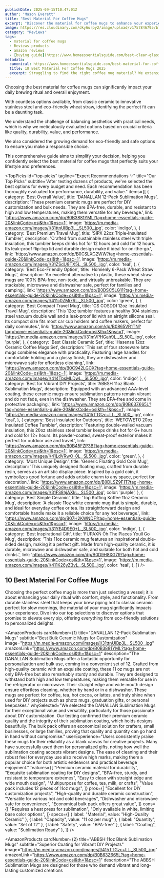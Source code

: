 ```yaml
---
publishDate: 2025-09-15T10:47:01Z
author: "Mason Everett"
title: "Best Material For Coffee Mugs"
excerpt: "Discover the material for coffee mugs to enhance your experience. Find top solutions based on thorough testing and reviews."
image: https://res.cloudinary.com/dky6urpy2/image/upload/v1757846795/blog_image_1757846795_wejaxt.webp
category: "Reviews"
tags:
  - material for coffee mugs
  - Reviews products
  - amazon reviews
  - [buying guide](https://www.homeessentialsguide.com/best-clear-glass-coffee-mugs)
metadata:
  canonical: https://www.homeessentialsguide.com/best-material-for-coffee-mugs
  title: 10 Best Material For Coffee Mugs 2025
  excerpt: Struggling to find the right coffee mug material? We extensively tested top options to help you choose wisely. Discover the best material for coffee mugs to elevate your daily brew.
---
```



<p>Choosing the best material for coffee mugs can significantly impact your daily brewing ritual and overall enjoyment.</p>
<p>With countless options available, from classic ceramic to innovative stainless steel and eco-friendly wheat straw, identifying the perfect fit can be a daunting task.</p>
<p>We understand the challenge of balancing aesthetics with practical needs, which is why we meticulously evaluated options based on crucial criteria like quality, durability, value, and performance.</p>
<p>We also considered the growing demand for eco-friendly and safe options to ensure you make a responsible choice.</p>
<p>This comprehensive guide aims to simplify your decision, helping you confidently select the best material for coffee mugs that perfectly suits your lifestyle and preferences.</p>

<TopPicks
  id="top-picks"
  tagline="Expert Recommendations ✨"
  title="Our Top Picks"
  subtitle="After testing dozens of products, we've selected the best options for every budget and need. Each recommendation has been thoroughly evaluated for performance, durability, and value."
  items={[
    {
      category: 'Best Overall Value',
      title: 'DANALLAN 12-Pack Sublimation Mugs',
      description: 'These premium ceramic mugs are perfect for DIY customization and bulk needs. They are BPA-free, durable, and resistant to high and low temperatures, making them versatile for any beverage.',
      link: 'https://www.amazon.com/dp/B0B3881YML?tag=home-essentials-guide-20&linkCode=osi&th=1&psc=1',
      image: 'https://m.media-amazon.com/images/I/31ttnUlBp3L._SL500_.jpg',
      color: 'indigo',
    },
    {
      category: 'Best Premium Travel Mug',
      title: 'SIPX 22oz Triple-Insulated Tumbler',
      description: 'Crafted from sustainable stainless steel with triple insulation, this tumbler keeps drinks hot for 12 hours and cold for 12 hours. Its leak-proof flip-top lid and durable design make it ideal for on-the-go.',
      link: 'https://www.amazon.com/dp/B0CSLXG2WW?tag=home-essentials-guide-20&linkCode=osi&th=1&psc=1',
      image: 'https://m.media-amazon.com/images/I/31ZSdU8TX5L._SL500_.jpg',
      color: 'teal',
    },
    {
      category: 'Best Eco-Friendly Option',
      title: 'Homienly 6-Pack Wheat Straw Mugs',
      description: 'An excellent alternative to plastic, these wheat straw mugs are 100% BPA-free, non-toxic, and virtually unbreakable. They are stackable, microwave and dishwasher safe, perfect for families and camping.',
      link: 'https://www.amazon.com/dp/B0DSC5LG11?tag=home-essentials-guide-20&linkCode=osi&th=1&psc=1',
      image: 'https://m.media-amazon.com/images/I/411c0ZMi7RL._SL500_.jpg',
      color: 'green',
    },
    {
      category: 'Best Compact Travel Mug',
      title: 'CS COSDDI 12oz Insulated Travel Mug',
      description: 'This 12oz tumbler features a healthy 304 stainless steel vacuum double wall and a leak-proof lid with an airtight silicone seal. Its compact size fits most car cup holders and coffee makers, perfect for daily commutes.',
      link: 'https://www.amazon.com/dp/B0865VR1TN?tag=home-essentials-guide-20&linkCode=osi&th=1&psc=1',
      image: 'https://m.media-amazon.com/images/I/31mVPHGah9L._SL500_.jpg',
      color: 'purple',
    },
    {
      category: 'Best Classic Ceramic Set',
      title: 'Hasense 12oz Ceramic Coffee Mugs Set',
      description: 'This set of four stoneware latte mugs combines elegance with practicality. Featuring large handles for comfortable holding and a glossy finish, they are dishwasher and microwave safe for effortless cleaning.',
      link: 'https://www.amazon.com/dp/B0C942LGCX?tag=home-essentials-guide-20&linkCode=osi&th=1&psc=1',
      image: 'https://m.media-amazon.com/images/I/414TbsMLDwL._SL500_.jpg',
      color: 'indigo',
    },
    {
      category: 'Best for Vibrant DIY Projects',
      title: 'ABBSH 11oz Blank Sublimation Mugs',
      description: 'Equipped with an advanced AAA-level coating, these ceramic mugs ensure sublimation patterns remain vibrant and do not fade, even in the dishwasher. They are BPA-free and come in protective packaging.',
      link: 'https://www.amazon.com/dp/B0B63Z665L?tag=home-essentials-guide-20&linkCode=osi&th=1&psc=1',
      image: 'https://m.media-amazon.com/images/I/415TTGzc+LL._SL500_.jpg',
      color: 'teal',
    },
    {
      category: 'Best Insulated for Outdoors',
      title: 'WETOWETO 20oz Insulated Coffee Tumbler',
      description: 'Featuring double-walled vacuum insulation, this 20oz stainless steel tumbler keeps drinks hot for 6+ hours and cold for 12+ hours. Its powder-coated, sweat-proof exterior makes it perfect for outdoor use and travel.',
      link: 'https://www.amazon.com/dp/B0B45FZP3B?tag=home-essentials-guide-20&linkCode=osi&th=1&psc=1',
      image: 'https://m.media-amazon.com/images/I/41LdVRwO-0L._SL500_.jpg',
      color: 'green',
    },
    {
      category: 'Most Unique Design',
      title: 'Generic Floating Gold Coin Mug',
      description: 'This uniquely designed floating mug, crafted from durable resin, serves as an artistic display piece. Inspired by a gold coin, it symbolizes good fortune and adds artistic charm to any space, perfect for decoration.',
      link: 'https://www.amazon.com/dp/B0DLSZ9F1T?tag=home-essentials-guide-20&linkCode=osi&th=1&psc=1',
      image: 'https://m.media-amazon.com/images/I/31FS8hjAXkL._SL500_.jpg',
      color: 'purple',
    },
    {
      category: 'Best Simple Ceramic',
      title: 'Top Koffing Koffee 11oz Ceramic Mug',
      description: 'A classic 11oz white ceramic mug that is simple, durable, and ideal for everyday coffee or tea. Its straightforward design and comfortable handle make it a reliable choice for any hot beverage.',
      link: 'https://www.amazon.com/dp/B07H2KWNDF?tag=home-essentials-guide-20&linkCode=osi&th=1&psc=1',
      image: 'https://m.media-amazon.com/images/I/31YE4D9E0+L._SL500_.jpg',
      color: 'indigo',
    },
    {
      category: 'Best Inspirational Gift',
      title: 'FUPAXN Oh The Places Youll Go Mug',
      description: 'This 11oz ceramic mug features an inspirational double-sided design, making it a perfect gift. Made from high-quality ceramic, it is durable, microwave and dishwasher safe, and suitable for both hot and cold drinks.',
      link: 'https://www.amazon.com/dp/B0D9H8XG79?tag=home-essentials-guide-20&linkCode=osi&th=1&psc=1',
      image: 'https://m.media-amazon.com/images/I/411K26yZ3vL._SL500_.jpg',
      color: 'teal',
    },
  ]}
/>

## 10 Best Material For Coffee Mugs

Choosing the perfect coffee mug is more than just selecting a vessel; it is about enhancing your daily ritual with comfort, style, and functionality. From durable stainless steel that keeps your brew piping hot to classic ceramic perfect for slow mornings, the material of your mug significantly impacts your experience. Dive into our top selections to discover options that promise to elevate every sip, offering everything from eco-friendly solutions to personalized delights.

<AmazonProducts
  cardNumber={1}
  title="DANALLAN 12-Pack Sublimation Mugs"
  subtitle="Best Bulk Ceramic Mugs for Customization"
  image="https://m.media-amazon.com/images/I/31ttnUlBp3L._SL500_.jpg"
  amazonLink="https://www.amazon.com/dp/B0B3881YML?tag=home-essentials-guide-20&linkCode=osi&th=1&psc=1"
  description="The DANALLAN Sublimation Mugs offer a fantastic opportunity for personalization and bulk use, coming in a convenient set of 12. Crafted from high-quality ceramic with an exquisite coating, these 11 oz mugs are not only BPA-free but also remarkably sturdy and durable. They are designed to withstand both high and low temperatures, making them versatile for use in the refrigerator or microwave. Their straight edge and wide mouth design ensure effortless cleaning, whether by hand or in a dishwasher. These mugs are perfect for coffee, tea, hot cocoa, or lattes, and truly shine when used for DIY projects such as photo mugs, graduation gifts, or personal keepsakes."
  whySelected="We selected the DANALLAN Sublimation Mugs for their exceptional value and versatility, particularly for those passionate about DIY customization. Our testing confirmed their premium ceramic quality and the integrity of their sublimation coating, which holds designs beautifully. The bulk pack offers an economical solution for crafters, small businesses, or large families, proving that quality and quantity can go hand in hand without compromise."
  userExperience="Users consistently praise these mugs for their reliability as a blank canvas for creative projects. Many have successfully used them for personalized gifts, noting how well the sublimation coating accepts vibrant designs. The ease of cleaning and their robust feel for everyday use also receive high marks, making them a popular choice for both artistic endeavors and practical beverage enjoyment."
  features={[
    "Premium ceramic material for durability",
    "Exquisite sublimation coating for DIY designs",
    "BPA-free, sturdy, and resistant to temperature extremes",
    "Easy to clean with straight edge and wide mouth design",
    "Multipurpose for coffee, tea, milk, or crafts",
    "Value pack includes 12 pieces of 11oz mugs",
  ]}
  pros={[
    "Excellent for DIY customization projects",
    "High-quality and durable ceramic construction",
    "Versatile for various hot and cold beverages",
    "Dishwasher and microwave safe for convenience",
    "Economical bulk pack offers great value",
  ]}
  cons={[
    "Requires a heat press for sublimation",
    "Only available in white, limiting base color options",
  ]}
  specs={[
    { label: "Material", value: "High-Quality Ceramic" },
    { label: "Capacity", value: "11 oz per mug" },
    { label: "Quantity", value: "Set of 12" },
    { label: "Safety", value: "BPA-free" },
    { label: "Coating", value: "Sublimation Ready" },
  ]}
/>

<AmazonProducts
  cardNumber={2}
  title="ABBSH 11oz Blank Sublimation Mugs"
  subtitle="Superior Coating for Vibrant DIY Projects"
  image="https://m.media-amazon.com/images/I/415TTGzc+LL._SL500_.jpg"
  amazonLink="https://www.amazon.com/dp/B0B63Z665L?tag=home-essentials-guide-20&linkCode=osi&th=1&psc=1"
  description="The ABBSH Sublimation Mugs are designed for those who demand vibrant and long-lasting customized creations